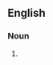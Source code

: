==English==

===Noun===
{{head|en|noun form|head=[[midnight]] [[movie]]s}}

# {{plural of|midnight movie|lang=en}}